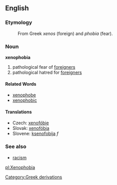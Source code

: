 ==English==

=== Etymology ===
: From Greek ''xenos'' (foreign) and ''phobia'' (fear).

=== Noun ===
'''xenophobia'''

# pathological fear of [[foreigner|foreigners]]
# pathological hatred for [[foreigner|foreigners]]

==== Related Words ====
* [[xenophobe]]
* [[xenophobic]]

==== Translations ====
*Czech: [[xenofóbie]]
*Slovak: [[xenofóbia]]
*Slovene: [[ksenofobija]] ''f''

===See also===
*[[racism]]

[[pl:Xenophobia]]
[[Category:Greek derivations]]